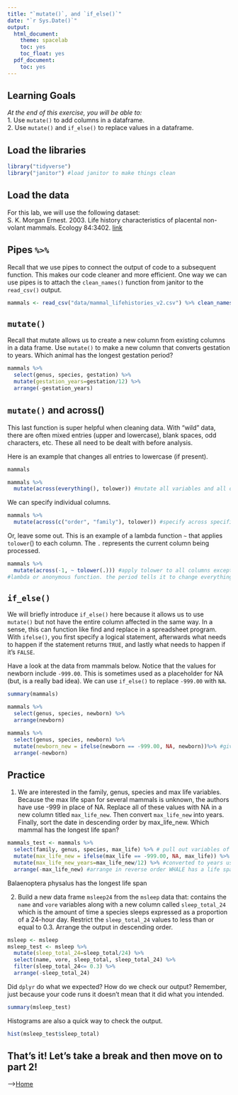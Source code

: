 ```yaml
---
title: "`mutate()`, and `if_else()`"
date: "`r Sys.Date()`"
output:
  html_document:
    theme: spacelab
    toc: yes
    toc_float: yes
  pdf_document:
    toc: yes
---
```


## Learning Goals
*At the end of this exercise, you will be able to:*    
1. Use `mutate()` to add columns in a dataframe.  
2. Use `mutate()` and `if_else()` to replace values in a dataframe.  

## Load the libraries
```r
library("tidyverse")
library("janitor") #load janitor to make things clean
```

## Load the data
For this lab, we will use the following dataset:  
S. K. Morgan Ernest. 2003. Life history characteristics of placental non-volant mammals. Ecology 84:3402.   [link](http://esapubs.org/archive/ecol/E084/093/)  

## Pipes `%>%` 
Recall that we use pipes to connect the output of code to a subsequent function. This makes our code cleaner and more efficient. One way we can use pipes is to attach the `clean_names()` function from janitor to the `read_csv()` output.  
```r
mammals <- read_csv("data/mammal_lifehistories_v2.csv") %>% clean_names() #always add clean_names to make things consistent as well
```

## `mutate()`  
Recall that mutate allows us to create a new column from existing columns in a data frame. Use `mutate()` to make a new column that converts gestation to years. Which animal has the longest gestation period?
```r
mammals %>% 
  select(genus, species, gestation) %>% 
  mutate(gestation_years=gestation/12) %>% 
  arrange(-gestation_years)
```

## `mutate()` and across()
This last function is super helpful when cleaning data. With "wild" data, there are often mixed entries (upper and lowercase), blank spaces, odd characters, etc. These all need to be dealt with before analysis.  

Here is an example that changes all entries to lowercase (if present).  
```r
mammals
```

```r
mammals %>% 
  mutate(across(everything(), tolower)) #mutate all variables and all observations within each variable and change them to lowercase
```

We can specify individual columns.
```r
mammals %>% 
  mutate(across(c("order", "family"), tolower)) #specify across specific columns. only change order and famiy to lowercase but dont touch any other column
```

Or, leave some out. This is an example of a lambda function ` ~ ` that applies `tolower`() to each column. The `.` represents the current column being processed.
```r
mammals %>%
  mutate(across(-1, ~ tolower(.))) #apply tolower to all columns except the first tilde = lambda function and it takes mammals, mutates across except for the first. lambda funcion says change every cell we are looking at to lowercase but NOT the first column
#lambda or anonymous function. the period tells it to change everything to lowercase in EVERY CELL
```

## `if_else()`
We will briefly introduce `if_else()` here because it allows us to use `mutate()` but not have the entire column affected in the same way. In a sense, this can function like find and replace in a spreadsheet program. With `ifelse()`, you first specify a logical statement, afterwards what needs to happen if the statement returns `TRUE`, and lastly what needs to happen if it's  `FALSE`.  

Have a look at the data from mammals below. Notice that the values for newborn include `-999.00`. This is sometimes used as a placeholder for NA (but, is a really bad idea). We can use `if_else()` to replace `-999.00` with `NA`.  
```r
summary(mammals)
```

```r
mammals %>% 
  select(genus, species, newborn) %>% 
  arrange(newborn)
```

```r
mammals %>% 
  select(genus, species, newborn) %>%
  mutate(newborn_new = ifelse(newborn == -999.00, NA, newborn))%>% #give a new column name and call it newborn_new. if newborn -999 then put NA, if it doesn't equal -999 then just keep the value as is.
  arrange(-newborn)
```

## Practice
1. We are interested in the family, genus, species and max life variables. Because the max life span for several mammals is unknown, the authors have use -999 in place of NA. Replace all of these values with NA in a new column titled `max_life_new`. Then convert `max_life_new` into years. Finally, sort the date in descending order by max_life_new. Which mammal has the longest life span?
```r
mammals_test <- mammals %>% 
  select(family, genus, species, max_life) %>% # pull out variables of interest
  mutate(max_life_new = ifelse(max_life == -999.00, NA, max_life)) %>% #replaces the -999 with NA
  mutate(max_life_new_years=max_life_new/12) %>% #converted to years using mutate
  arrange(-max_life_new) #arrange in reverse order WHALE has a life span of 114 years.
```
Balaenoptera physalus has the longest life span

2. Build a new data frame `msleep24` from the `msleep` data that: contains the `name` and `vore` variables along with a new column called `sleep_total_24` which is the amount of time a species sleeps expressed as a proportion of a 24-hour day. Restrict the `sleep_total_24` values to less than or equal to 0.3. Arrange the output in descending order.  
```r
msleep <- msleep
msleep_test <- msleep %>% 
  mutate(sleep_total_24=sleep_total/24) %>% 
  select(name, vore, sleep_total, sleep_total_24) %>% 
  filter(sleep_total_24<= 0.3) %>% 
  arrange(-sleep_total_24)
```

Did `dplyr` do what we expected? How do we check our output? Remember, just because your code runs it doesn't mean that it did what you intended.
```r
summary(msleep_test)
```

Histograms are also a quick way to check the output.
```r
hist(msleep_test$sleep_total)
```

## That's it! Let's take a break and then move on to part 2! 

-->[Home](https://jmledford3115.github.io/datascibiol/)  